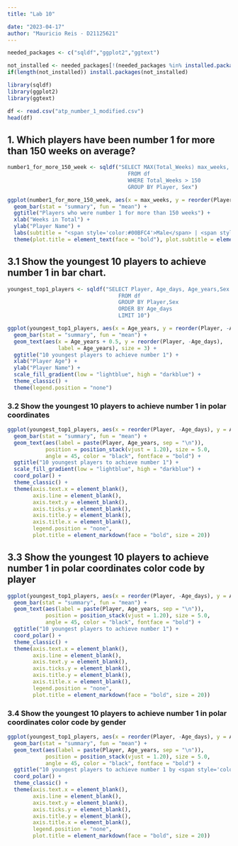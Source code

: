```yaml
---
title: "Lab 10"

date: "2023-04-17"
author: "Mauricio Reis - D21125621"
---
```



```r
needed_packages <- c("sqldf","ggplot2","ggtext")

not_installed <- needed_packages[!(needed_packages %in% installed.packages()[ , "Package"])]    
if(length(not_installed)) install.packages(not_installed) 

library(sqldf)
library(ggplot2)
library(ggtext)
```
```r
df <- read.csv("atp_number_1_modified.csv")
head(df)
```
## 1. Which players have been number 1 for more than 150 weeks on average?  

```r
number1_for_more_150_week <- sqldf("SELECT MAX(Total_Weeks) max_weeks, Player, Sex 
                                      FROM df 
                                      WHERE Total_Weeks > 150 
                                      GROUP BY Player, Sex")

ggplot(number1_for_more_150_week, aes(x = max_weeks, y = reorder(Player, max_weeks), fill = Sex,)) +
  geom_bar(stat = "summary", fun = "mean") +
  ggtitle("Players who were number 1 for more than 150 weeks") +
  xlab("Weeks in Total") +
  ylab("Player Name") +
  labs(subtitle = "<span style='color:#00BFC4'>Male</span> | <span style='color:#F8766D'>Female</span>") +
  theme(plot.title = element_text(face = "bold"), plot.subtitle = element_markdown(face = "bold"), legend.position = "none")


```

## 3.1 Show the youngest 10 players to achieve number 1 in bar chart.
```r
youngest_top1_players <- sqldf("SELECT Player, Age_days, Age_years,Sex 
                                   FROM df 
                                   GROUP BY Player,Sex 
                                   ORDER BY Age_days 
                                   LIMIT 10")

ggplot(youngest_top1_players, aes(x = Age_years, y = reorder(Player, -Age_days), fill = Age_years)) +
  geom_bar(stat = "summary", fun = "mean") +
  geom_text(aes(x = Age_years + 0.5, y = reorder(Player, -Age_days),
                label = Age_years), size = 3) +
  ggtitle("10 youngest players to achieve number 1") +
  xlab("Player Age") +
  ylab("Player Name") +
  scale_fill_gradient(low = "lightblue", high = "darkblue") +
  theme_classic() +
  theme(legend.position = "none")
```

### 3.2 Show the youngest 10 players to achieve number 1 in polar coordinates
```r
ggplot(youngest_top1_players, aes(x = reorder(Player, -Age_days), y = Age_years, fill = Age_years)) +
  geom_bar(stat = "summary", fun = "mean") +
  geom_text(aes(label = paste(Player, Age_years, sep = "\n")), 
            position = position_stack(vjust = 1.20), size = 5.0, 
            angle = 45, color = "black", fontface = "bold") +
  ggtitle("10 youngest players to achieve number 1") +
  scale_fill_gradient(low = "lightblue", high = "darkblue") +
  coord_polar() +
  theme_classic() +
  theme(axis.text.x = element_blank(), 
        axis.line = element_blank(),
        axis.text.y = element_blank(),
        axis.ticks.y = element_blank(),
        axis.title.y = element_blank(),
        axis.title.x = element_blank(),
        legend.position = "none",
        plot.title = element_markdown(face = "bold", size = 20))

```

## 3.3 Show the youngest 10 players to achieve number 1 in polar coordinates color code by player 
```r
ggplot(youngest_top1_players, aes(x = reorder(Player, -Age_days), y = Age_years, fill = Player)) +
  geom_bar(stat = "summary", fun = "mean") +
  geom_text(aes(label = paste(Player, Age_years, sep = "\n")), 
            position = position_stack(vjust = 1.20), size = 5.0, 
            angle = 45, color = "black", fontface = "bold") +
  ggtitle("10 youngest players to achieve number 1") +
  coord_polar() +
  theme_classic() +
  theme(axis.text.x = element_blank(), 
        axis.line = element_blank(),
        axis.text.y = element_blank(),
        axis.ticks.y = element_blank(),
        axis.title.y = element_blank(),
        axis.title.x = element_blank(),
        legend.position = "none",
        plot.title = element_markdown(face = "bold", size = 20))
```

### 3.4 Show the youngest 10 players to achieve number 1 in polar coordinates color code by gender 
```r
ggplot(youngest_top1_players, aes(x = reorder(Player, -Age_days), y = Age_years, fill = Sex)) +
  geom_bar(stat = "summary", fun = "mean") +
  geom_text(aes(label = paste(Player, Age_years, sep = "\n")), 
            position = position_stack(vjust = 1.20), size = 5.0, 
            angle = 45, color = "black", fontface = "bold") +
  ggtitle("10 youngest players to achieve number 1 by <span style='color:#00BFC4'>Male</span> and <span style='color:#F8766D'>Female</span>") +
  coord_polar() +
  theme_classic() +
  theme(axis.text.x = element_blank(), 
        axis.line = element_blank(),
        axis.text.y = element_blank(),
        axis.ticks.y = element_blank(),
        axis.title.y = element_blank(),
        axis.title.x = element_blank(),
        legend.position = "none",
        plot.title = element_markdown(face = "bold", size = 20))

```

